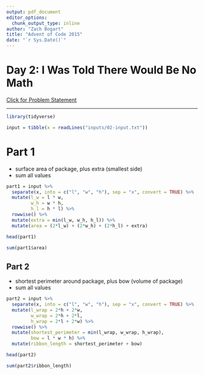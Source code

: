 ```yaml
---
output: pdf_document
editor_options: 
  chunk_output_type: inline
author: "Zach Bogart"
title: "Advent of Code 2015"
date: "`r Sys.Date()`"
---
```


# Day 2: I Was Told There Would Be No Math

[Click for Problem Statement](https://adventofcode.com/2015/day/2)

---

```r
library(tidyverse)
```

```r
input = tibble(x = readLines("inputs/02-input.txt"))
```

# Part 1

- surface area of package, plus extra (smallest side)
- sum all values

```r
part1 = input %>% 
  separate(x, into = c("l", "w", "h"), sep = "x", convert = TRUE) %>% 
  mutate(l_w = l * w,
         w_h = w * h,
         h_l = h * l) %>% 
  rowwise() %>% 
  mutate(extra = min(l_w, w_h, h_l)) %>% 
  mutate(area = (2*l_w) + (2*w_h) + (2*h_l) + extra)

head(part1)
```

```r
sum(part1$area)
```

\newpage

## Part 2

- shortest perimeter around package, plus bow (volume of package)
- sum all values

```r
part2 = input %>% 
  separate(x, into = c("l", "w", "h"), sep = "x", convert = TRUE) %>% 
  mutate(l_wrap = 2*h + 2*w,
         w_wrap = 2*h + 2*l,
         h_wrap = 2*l + 2*w) %>% 
  rowwise() %>% 
  mutate(shortest_perimeter = min(l_wrap, w_wrap, h_wrap),
         bow = l * w * h) %>% 
  mutate(ribbon_length = shortest_perimeter + bow)

head(part2)
```

```r
sum(part2$ribbon_length)
```

